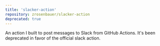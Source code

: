 ```yaml
---
title: 'slacker-action'
repository: zrosenbauer/slacker-action
deprecated: true
---
```


An action I built to post messages to Slack from GitHub Actions. It's been deprecated in favor of
the official slack action.
